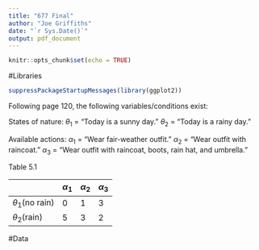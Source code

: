 ```yaml
---
title: "677 Final"
author: "Joe Griffiths"
date: "`r Sys.Date()`"
output: pdf_document
---
```


```r
knitr::opts_chunk$set(echo = TRUE)
```


#Libraries
```r
suppressPackageStartupMessages(library(ggplot2))
```

Following page 120, the following variables/conditions exist:

States of nature:
$\theta_1$ = "Today is a sunny day."
$\theta_2$ = "Today is a rainy day."

Available actions:
$\alpha_1$ = "Wear fair-weather outfit."
$\alpha_2$ = "Wear outfit with raincoat."
$\alpha_3$ = "Wear outfit with raincoat, boots, rain hat, and umbrella."

Table 5.1

|                   |$\alpha_1$|$\alpha_2$|$\alpha_3$|
|-------------------|----------|----------|----------|
|$\theta_1$(no rain)|0         |1         |3         |
|$\theta_2$(rain)   |5         |3         |2         |


#Data
```r

```

